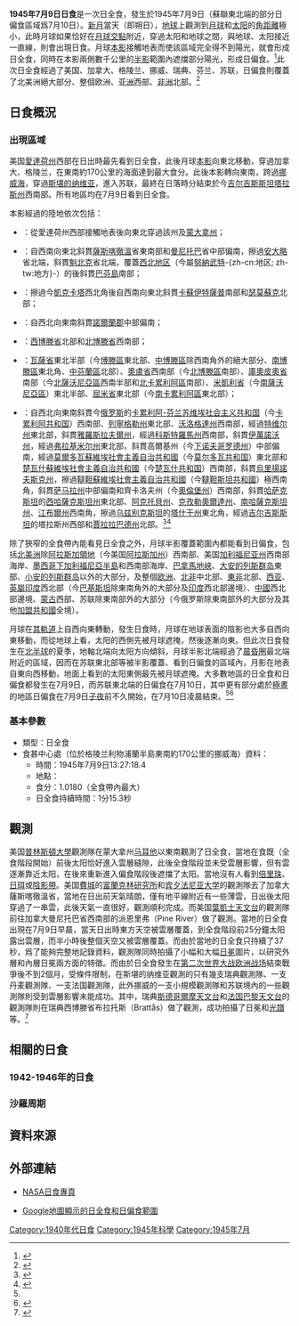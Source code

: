 {{NoteTA
|G1=Toponym
|1=zh-cn:西北地区; zh-hk:西北地區; zh-tw:西北地方
|2=zh-tw:伏拉迪米爾; zh-cn:弗拉基米尔
}}
{{Infobox Solar eclipse
| Year        = 1945
| Month       = 7
| Day         = 9
| Type        = 日全食
| Image       = SE1945Jul09T.png
| Image size  = 200px
| Image intro = 1945年7月9日日全食路徑圖
  <!--   日食資料   -->
| Gamma       = 0.7356
| Mag         = 1.0180
| Saros       = 145
| Saros total = 77
| Saros seq   = 18
  <!--     食甚     -->
| Duration    = 1分15.3秒
| Location    = [[格陵兰|格陵兰]]{{link-en|利物浦蘭半島|Liverpool Land}}東南約170公里的[[挪威海|挪威海]]
| Coords      = {{coord|69|59.4|N|17|14.5|W}}
| Width       = 91.5公里
  <!--   開始時間   -->
| Partial     = 
| Start type  = 
| Centre      = 
| Greatest    = 13:27:18.4
  <!--     倒數     -->
| hour        = 13
| minute      = 27
| second      = 18
| Duration_s  = 
}}
'''1945年7月9日日食'''是一次日全食，發生於1945年7月9日（蘇聯東北端的部分日偏食區域爲7月10日）。[[新月|新月]]當天（即朔日），[[地球|地球]]上觀測到[[月球|月球]]和[[太阳|太阳]]的[[角距離|角距離]]極小，此時月球如果恰好在[[月球交點|月球交點]]附近，穿過太阳和地球之間，與地球、太阳接近一直線，則會出現日食。月球[[本影|本影]]接觸地表而使該區域完全得不到陽光，就會形成日全食，同時在本影兩側數千公里的[[半影|半影]]範圍內遮擋部分陽光，形成日偏食。<ref name="astron">{{cite web|author=樊忠玉|title=日（月）食|url=http://www.astron.ac.cn/bencandy-51-1630-1.htm|publisher=中国天文科普网|accessdate=2016-04-23|archive-date=2014-09-17|archive-url=https://web.archive.org/web/20140917080048/http://www.astron.ac.cn/bencandy-51-1630-1.htm|dead-url=no}}</ref>此次日全食經過了美国、加拿大、格陵兰、挪威、瑞典、芬兰、苏联，日偏食則覆蓋了北美洲絕大部分、整個欧洲、[[亚洲|亚洲]]西部、[[非洲|非洲]]北部。<ref name="NASAGIF">{{cite web|author=Fred Espenak|title=Total Solar Eclipse of 1945 Jul 09|url=http://eclipse.gsfc.nasa.gov/SEplot/SEplot1901/SE1945Jul09T.GIF|publisher=NASA Eclipse Web Site|accessdate=2016-04-23|archive-date=2020-10-20|archive-url=https://web.archive.org/web/20201020185112/https://eclipse.gsfc.nasa.gov/SEplot/SEplot1901/SE1945Jul09T.GIF|dead-url=no}}{{en}}</ref>

== 日食概況 ==
=== 出現區域 ===
美国[[愛達荷州|愛達荷州]]西部在日出時最先看到日全食，此後月球[[本影|本影]]向東北移動，穿過加拿大、格陵兰，在{{link-en|利物浦蘭半島|Liverpool Land}}東南約170公里的海面達到最大食分。此後本影轉向東南，跨過[[挪威海|挪威海]]，穿過[[斯堪的纳维亚|斯堪的纳维亚]]，進入苏联，最終在日落時分結束於今[[吉尔吉斯斯坦|吉尔吉斯斯坦]][[塔拉斯州|塔拉斯州]]西南部。所有地區均在7月9日看到日全食。

本影經過的陸地依次包括：
*{{flag|USA|1912}}：從愛達荷州西部接觸地表後向東北穿過該州及[[蒙大拿州|蒙大拿州]]；
*{{flag|CAN|1921}}：自西南向東北斜貫[[薩斯喀徹溫|薩斯喀徹溫]]省東南部和[[曼尼托巴|曼尼托巴]]省中部偏南，擦過[[安大略|安大略]]省北端，斜貫[[魁北克|魁北克]]省北端，覆蓋[[西北地区_(加拿大)|西北地区]]（今屬[[努納武特|努納武特]]-{zh-cn:地区; zh-tw:地方}-）的{{link-en|查爾斯島 (努納福特)|Charles Island (Nunavut)|查爾斯島}}後斜貫[[巴芬島|巴芬島]]南部；
*{{flag|GRL|Danish}}：擦過今[[凱克卡塔|凱克卡塔]]西北角後自西南向東北斜貫[[卡蘇伊特薩普|卡蘇伊特薩普]]南部和[[瑟莫蘇克|瑟莫蘇克]]北部；
*{{NOR}}：自西北向東南斜貫[[諾爾蘭郡|諾爾蘭郡]]中部偏南；
*{{SWE}}：[[西博滕省|西博滕省]]北部和[[北博滕省|北博滕省]]西南部；
*{{FIN}}：[[瓦薩省|瓦薩省]]東北半部（今[[博滕區|博滕區]]東北部、[[中博滕區|中博滕區]]除西南角外的絕大部分、[[南博滕區|南博滕區]]東北角、[[中芬蘭區|中芬蘭區]]北部）、[[奧盧省|奧盧省]]西南部（今[[北博滕區|北博滕區]]南部）、[[庫奧皮奧省|庫奧皮奧省]]南部（今[[北薩沃尼亞區|北薩沃尼亞區]]西南半部和[[北卡累利阿區|北卡累利阿區]]南部）、[[米凱利省|米凱利省]]（今[[南薩沃尼亞區|南薩沃尼亞區]]）東北半部、[[屈米省|屈米省]]東北部（今[[南卡累利阿區|南卡累利阿區]]東北部）；
*{{flag|USSR|1923}}：自西北向東南斜貫今[[俄罗斯|俄罗斯]]的[[卡累利阿-芬兰苏维埃社会主义共和国|卡累利阿-芬兰苏维埃社会主义共和国]]（今[[卡累利阿共和国|卡累利阿共和国]]）西南部、[[列寧格勒州|列寧格勒州]]東北部、[[沃洛格達州|沃洛格達州]]西南部，經過[[特维尔州|特维尔州]]東北部，斜貫[[雅羅斯拉夫爾州|雅羅斯拉夫爾州]]，經過[[科斯特羅馬州|科斯特羅馬州]]西南部，斜貫[[伊萬諾沃州|伊萬諾沃州]]，經過[[弗拉基米尔州|弗拉基米尔州]]東北部，斜貫高爾基州（今[[下诺夫哥罗德州|下诺夫哥罗德州]]）中部偏南，經過[[莫爾多瓦蘇維埃社會主義自治共和國|莫爾多瓦蘇維埃社會主義自治共和國]]（今[[莫尔多瓦共和国|莫尔多瓦共和国]]）東北部和[[楚瓦什蘇維埃社會主義自治共和國|楚瓦什蘇維埃社會主義自治共和國]]（今[[楚瓦什共和国|楚瓦什共和国]]）西南部，斜貫[[烏里揚諾夫斯克州|烏里揚諾夫斯克州]]，擦過[[韃靼蘇維埃社會主義自治共和國|韃靼蘇維埃社會主義自治共和國]]（今[[韃靼斯坦共和國|韃靼斯坦共和國]]）極西南角，斜貫[[萨马拉州|萨马拉州]]中部偏南和齊卡洛夫州（今[[奧倫堡州|奧倫堡州]]）西南部，斜貫[[哈萨克斯坦|哈萨克斯坦]]的[[西哈薩克斯坦州|西哈薩克斯坦州]]東北部、[[阿克托貝州|阿克托貝州]]、[[克孜勒奧爾達州|克孜勒奧爾達州]]、[[南哈薩克斯坦州|南哈薩克斯坦州]]、[[江布爾州|江布爾州]]西南角，擦過[[乌兹别克斯坦|乌兹别克斯坦]]的[[塔什干州|塔什干州]]東北角，經過[[吉尔吉斯斯坦|吉尔吉斯斯坦]]的塔拉斯州西部和[[賈拉拉巴德州|賈拉拉巴德州]]北部。<ref>{{cite web|author=Fred Espenak|title=Total Solar Eclipse of 1945 Jul 09 - Google Maps and Solar Eclipse Paths|url=http://eclipse.gsfc.nasa.gov/SEgoogle/SEgoogle1901/SE1945Jul09Tgoogle.html|publisher=NASA Eclipse Web Site|accessdate=2016-04-23|archive-date=2020-10-20|archive-url=https://web.archive.org/web/20201020163123/https://eclipse.gsfc.nasa.gov/SEgoogle/SEgoogle1901/SE1945Jul09Tgoogle.html|dead-url=no}}{{en}}</ref><ref>{{cite web|author=Xavier M. Jubier|title=États-Unis - Canada - Eclipse Totale de Soleil du 9 juillet 1945 - Cartographie Interactive Google (USA - Canada - 1945 July 9 Total Solar Eclipse - Interactive Google Map)|url=http://xjubier.free.fr/site_pages/solar_eclipses/TSE_1945_GoogleMapFull.html|accessdate=2016-04-23|archive-date=2019-10-31|archive-url=https://web.archive.org/web/20191031214254/http://xjubier.free.fr/site_pages/solar_eclipses/TSE_1945_GoogleMapFull.html|dead-url=no}}{{fr}}{{en}}</ref>

除了狹窄的全食帶內能看見日全食之外，月球半影覆蓋範圍內都能看到日偏食，包括[[北美洲|北美洲]]除[[阿拉斯加領地|阿拉斯加領地]]（今美国[[阿拉斯加州|阿拉斯加州]]）西南部、美国[[加利福尼亚州|加利福尼亚州]]西南部海岸、[[墨西哥|墨西哥]][[下加利福尼亞半島|下加利福尼亞半島]]和西南部海岸、[[巴拿馬地峽|巴拿馬地峽]]、[[大安的列斯群岛|大安的列斯群岛]]東部、[[小安的列斯群岛|小安的列斯群岛]]以外的大部分，及整個[[欧洲|欧洲]]、[[北部非洲|北非]]中北部、[[东部非洲|東非]]北部、[[西亚|西亚]]、[[英屬印度|英屬印度]]西北部（今[[巴基斯坦|巴基斯坦]]除東南角外的大部分及[[印度|印度]]西北部邊境）、[[中國|中國]]西北部邊境、[[蒙古人民共和国|蒙古]]西部、苏联除東南部外的大部分（今俄罗斯除東南部外的大部分及其他[[蘇聯加盟共和國|加盟共和國]]全境）。

月球在[[月球軌道|其軌道]]上自西向東轉動，發生日食時，月球在地球表面的陰影也大多自西向東移動，而從地球上看，太阳的西側先被月球遮掩，然後逐漸向東。但此次日食發生在[[北半球|北半球]]的夏季，地軸北端向太阳方向傾斜，月球半影北端經過了[[晨昏圈|晨昏圈]]最北端附近的區域，因而在苏联東北部等被半影覆蓋、看到日偏食的區域內，月影在地表自東向西移動，地面上看到的太阳東側最先被月球遮掩。大多數地區的日全食和日偏食都發生在7月9日，而苏联東北端的日偏食在7月10日，其中更有部分處於[[極晝|極晝]]的地區日偏食在7月9日[[子夜|子夜]]前不久開始，在7月10日凌晨結束。<ref name="NASAGIF"/><ref>{{cite web|author=Fred Espenak|title=Catalog of Solar Eclipses (1901 to 2000)|url=http://eclipse.gsfc.nasa.gov/SEcat5/SE1901-2000.html|publisher=NASA Eclipse Web Site|accessdate=2016-04-23|archive-date=2008-08-29|archive-url=https://web.archive.org/web/20080829151131/http://eclipse.gsfc.nasa.gov/SEcat5/SE1901-2000.html|dead-url=no}}{{en}}</ref>

=== 基本參數 ===
{{NoteUTC}}
* 類型：日全食
* 食甚中心處（位於格陵兰利物浦蘭半島東南約170公里的挪威海）資料：
** 時間：1945年7月9日13:27:18.4
** 地點：{{coord|69|59.4|N|17|14.5|W}}
** 食分：1.0180（全食帶內最大）
** 日全食持續時間：1分15.3秒

== 觀測 ==
美国[[普林斯頓大學|普林斯頓大學]]觀測隊在蒙大拿州[[马耳他_(蒙大拿州)|马耳他]]以東南觀測了日全食，當地在食既（全食階段開始）前後太阳恰好進入雲層縫隙，此後全食階段並未受雲層影響，但有雲逐漸靠近太阳，在後來重新進入偏食階段後遮擋了太阳。當地沒有人看到[[倍里珠|倍里珠]]、[[日珥|日珥]]或[[陰影帶|陰影帶]]。美国[[費城|費城]]的[[富蘭克林研究所|富蘭克林研究所]]和[[宾夕法尼亚大学|宾夕法尼亚大学]]的觀測隊去了加拿大薩斯喀徹溫省{{link-en|沃爾斯利 (薩克其萬)|Wolseley, Saskatchewan|沃爾斯利}}，當地在日出前天氣晴朗，僅有地平線附近有一些薄雲，日出後太阳穿過了一串雲，此後天氣一直很好，觀測順利完成。而美国[[葉凱士天文台|葉凱士天文台]]的觀測隊前往加拿大曼尼托巴省西南部的派恩里弗（Pine River）做了觀測。當地的日全食出現在7月9日早晨，當天日出時東方天空被雲層覆蓋，到全食階段前25分鐘太阳露出雲層，而半小時後整個天空又被雲層覆蓋。而由於當地的日全食只持續了37秒，爲了能夠完整地記錄資料，觀測隊同時拍攝了小幅和大幅[[日冕|日冕]]圖片，以研究外層和內層日冕兩方面的特徵。而由於日全食發生在[[第二次世界大战欧洲战场|第二次世界大战欧洲战场]]結束戰爭後不到2個月，受條件限制，在斯堪的纳维亚觀測的只有幾支瑞典觀測隊、一支丹麦觀測隊、一支法国觀測隊，此外挪威的一支小規模觀測隊和苏联境內的一些觀測隊則受到雲層影響未能成功。其中，瑞典[[斯德哥爾摩天文台|斯德哥爾摩天文台]]和[[法国|法国]][[巴黎天文台|巴黎天文台]]的觀測隊則在瑞典西博滕省布拉托斯（Brattås）做了觀測，成功拍攝了日冕和[[光學頻譜|光譜]]等。<ref>{{cite web|author=Xavier M. Jubier|title=Eclipse totale de Soleil du 9 juillet 1945 depuis le nord-ouest des États-Unis, le centre du Canada ou la Suède (Total Solar Eclipse of 1945 July 9 in northwestern USA, central Canada or Sweden)|url=http://xjubier.free.fr/site_pages/solar_eclipses/TSE_19450709_pg01.html|accessdate=2016-04-25|archive-date=2016-10-26|archive-url=https://web.archive.org/web/20161026164435/http://xjubier.free.fr/site_pages/solar_eclipses/TSE_19450709_pg01.html|dead-url=no}}{{fr}}{{en}}</ref>

== 相關的日食 ==
=== 1942-1946年的日食 ===
{{Solar eclipse set 1942-1946}}

=== 沙羅周期 ===
{{Solar Saros series 145}}

== 資料來源 ==
{{reflist}}

== 外部連結 ==
{{日食主題}}
* [http://eclipse.gsfc.nasa.gov/solar.html NASA日食專頁]{{Wayback|url=http://eclipse.gsfc.nasa.gov/solar.html |date=20190108200537 }}{{en}}
{{Solar eclipse NASA reference|1901/SE1945Jul09T}}
* [http://xjubier.free.fr/site_pages/solar_eclipses/TSE_1945_GoogleMapFull.html Google地圖顯示的日全食和日偏食範圍]{{Wayback|url=http://xjubier.free.fr/site_pages/solar_eclipses/TSE_1945_GoogleMapFull.html |date=20191031214254 }}{{fr}}{{en}}

{{Solar eclipses
|nature=日全食
|previous=[[1945年1月14日日食|1945年1月14日日食]]
|natureprevious=日環食
|next=[[1946年1月3日日食|1946年1月3日日食]]
|naturenext=日偏食
|previoussamenature=[[1944年1月25日日食|1944年1月25日日食]]
|nextsamenature=[[1947年5月20日日食|1947年5月20日日食]]
}}
{{日食}}

[[Category:1940年代日食|Category:1940年代日食]]
[[Category:1945年科學|Category:1945年科學]]
[[Category:1945年7月|Category:1945年7月]]